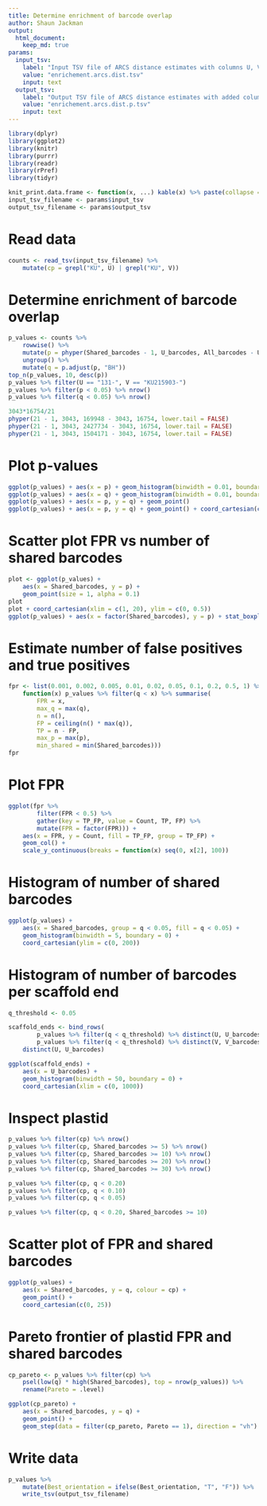 ```yaml
---
title: Determine enrichment of barcode overlap
author: Shaun Jackman
output:
  html_document:
    keep_md: true
params:
  input_tsv:
    label: "Input TSV file of ARCS distance estimates with columns U, V, Best_orientation, Shared_barcodes, U_barcodes, V_barcodes, All_barcodes"
    value: "enrichement.arcs.dist.tsv"
    input: text
  output_tsv:
    label: "Output TSV file of ARCS distance estimates with added columns p, q"
    value: "enrichement.arcs.dist.p.tsv"
    input: text
---
```


```r
library(dplyr)
library(ggplot2)
library(knitr)
library(purrr)
library(readr)
library(rPref)
library(tidyr)

knit_print.data.frame <- function(x, ...) kable(x) %>% paste(collapse = "\n") %>% asis_output
input_tsv_filename <- params$input_tsv
output_tsv_filename <- params$output_tsv
```

# Read data
```r
counts <- read_tsv(input_tsv_filename) %>%
	mutate(cp = grepl("KU", U) | grepl("KU", V))
```

# Determine enrichment of barcode overlap
```r
p_values <- counts %>%
	rowwise() %>%
	mutate(p = phyper(Shared_barcodes - 1, U_barcodes, All_barcodes - U_barcodes, V_barcodes, lower.tail = FALSE)) %>%
	ungroup() %>%
	mutate(q = p.adjust(p, "BH"))
top_n(p_values, 10, desc(p))
p_values %>% filter(U == "131-", V == "KU215903-")
p_values %>% filter(p < 0.05) %>% nrow()
p_values %>% filter(q < 0.05) %>% nrow()

3043*16754/21
phyper(21 - 1, 3043, 169948 - 3043, 16754, lower.tail = FALSE)
phyper(21 - 1, 3043, 2427734 - 3043, 16754, lower.tail = FALSE)
phyper(21 - 1, 3043, 1504171 - 3043, 16754, lower.tail = FALSE)
```

# Plot p-values
```r
ggplot(p_values) + aes(x = p) + geom_histogram(binwidth = 0.01, boundary = 0)
ggplot(p_values) + aes(x = q) + geom_histogram(binwidth = 0.01, boundary = 0)
ggplot(p_values) + aes(x = p, y = q) + geom_point()
ggplot(p_values) + aes(x = p, y = q) + geom_point() + coord_cartesian(c(0, 0.05))
```

# Scatter plot FPR vs number of shared barcodes
```r
plot <- ggplot(p_values) +
	aes(x = Shared_barcodes, y = p) +
	geom_point(size = 1, alpha = 0.1)
plot
plot + coord_cartesian(xlim = c(1, 20), ylim = c(0, 0.5))
ggplot(p_values) + aes(x = factor(Shared_barcodes), y = p) + stat_boxplot() + coord_cartesian(xlim = c(1, 20))
```

# Estimate number of false positives and true positives
```r
fpr <- list(0.001, 0.002, 0.005, 0.01, 0.02, 0.05, 0.1, 0.2, 0.5, 1) %>% map_df(
	function(x) p_values %>% filter(q < x) %>% summarise(
		FPR = x,
		max_q = max(q),
		n = n(),
		FP = ceiling(n() * max(q)),
		TP = n - FP,
		max_p = max(p),
		min_shared = min(Shared_barcodes)))
fpr
```

# Plot FPR
```r
ggplot(fpr %>%
		filter(FPR < 0.5) %>%
		gather(key = TP_FP, value = Count, TP, FP) %>%
		mutate(FPR = factor(FPR))) +
	aes(x = FPR, y = Count, fill = TP_FP, group = TP_FP) +
	geom_col() +
	scale_y_continuous(breaks = function(x) seq(0, x[2], 100))
```

# Histogram of number of shared barcodes
```r
ggplot(p_values) +
	aes(x = Shared_barcodes, group = q < 0.05, fill = q < 0.05) +
	geom_histogram(binwidth = 5, boundary = 0) +
	coord_cartesian(ylim = c(0, 200))
```

# Histogram of number of barcodes per scaffold end
```r
q_threshold <- 0.05

scaffold_ends <- bind_rows(
		p_values %>% filter(q < q_threshold) %>% distinct(U, U_barcodes),
		p_values %>% filter(q < q_threshold) %>% distinct(V, V_barcodes) %>% rename(U = V, U_barcodes = V_barcodes)) %>%
	distinct(U, U_barcodes)

ggplot(scaffold_ends) +
	aes(x = U_barcodes) +
	geom_histogram(binwidth = 50, boundary = 0) +
	coord_cartesian(xlim = c(0, 1000))
```

# Inspect plastid
```r
p_values %>% filter(cp) %>% nrow()
p_values %>% filter(cp, Shared_barcodes >= 5) %>% nrow()
p_values %>% filter(cp, Shared_barcodes >= 10) %>% nrow()
p_values %>% filter(cp, Shared_barcodes >= 20) %>% nrow()
p_values %>% filter(cp, Shared_barcodes >= 30) %>% nrow()

p_values %>% filter(cp, q < 0.20)
p_values %>% filter(cp, q < 0.10)
p_values %>% filter(cp, q < 0.05)

p_values %>% filter(cp, q < 0.20, Shared_barcodes >= 10)
```

# Scatter plot of FPR and shared barcodes
```r
ggplot(p_values) +
	aes(x = Shared_barcodes, y = q, colour = cp) +
	geom_point() +
	coord_cartesian(c(0, 25))
```

# Pareto frontier of plastid FPR and shared barcodes
```r
cp_pareto <- p_values %>% filter(cp) %>%
	psel(low(q) * high(Shared_barcodes), top = nrow(p_values)) %>%
	rename(Pareto = .level)

ggplot(cp_pareto) +
	aes(x = Shared_barcodes, y = q) +
	geom_point() +
	geom_step(data = filter(cp_pareto, Pareto == 1), direction = "vh")
```

# Write data
```r
p_values %>%
	mutate(Best_orientation = ifelse(Best_orientation, "T", "F")) %>%
	write_tsv(output_tsv_filename)
```
